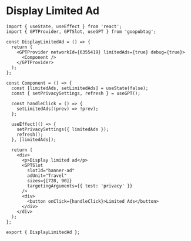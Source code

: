 # Display Limited Ad

```tsx
import { useState, useEffect } from 'react';
import { GPTProvider, GPTSlot, useGPT } from 'goopubtag';

const DisplayLimitedAd = () => {
  return (
    <GPTProvider networkId={6355419} limitedAds={true} debug={true}>
      <Component />
    </GPTProvider>
  );
};

const Component = () => {
  const [limitedAds, setLimitedAds] = useState(false);
  const { setPrivacySettings, refresh } = useGPT();

  const handleClick = () => {
    setLimitedAds((prev) => !prev);
  };

  useEffect(() => {
    setPrivacySettings({ limitedAds });
    refresh();
  }, [limitedAds]);

  return (
    <div>
      <p>Display limited ad</p>
      <GPTSlot
        slotId="banner-ad"
        adUnit="Travel"
        sizes={[728, 90]}
        targetingArguments={{ test: 'privacy' }}
      />
      <div>
        <button onClick={handleClick}>Limited Ads</button>
      </div>
    </div>
  );
};

export { DisplayLimitedAd };
```